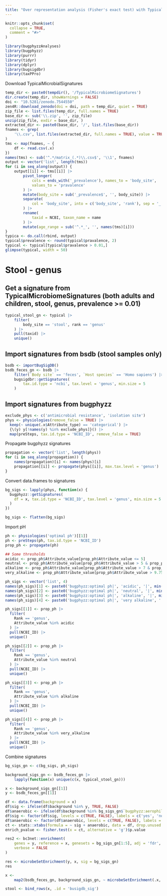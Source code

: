 ```yaml
---
title: "Over representation analysis (Fisher's exact test) with TypicalMicrobialSignatures"
---
```


```r
knitr::opts_chunk$set(
  collapse = TRUE,
  comment = "#>"
)
```

```r
library(bugphyzzAnalyses)
library(bugphyzz)
library(purrr)
library(tidyr)
library(dplyr)
library(bugsigdbr)
library(taxPPro)
```

Download TypicalMicrobialSignatures

```r
temp_dir <- paste0(tempdir(), '/TypicalMicrobiomeSignatures')
dir.create(temp_dir, showWarnings = FALSE)
doi <- "10.5281/zenodo.7544550"
zen4R::download_zenodo(doi = doi, path = temp_dir, quiet = TRUE)
zip_file <- list.files(temp_dir, full.names = TRUE)
base_dir <- sub('\\.zip', '', zip_file)
unzip(zip_file, exdir = base_dir, )
extracted_dir <- paste0(base_dir, '/', list.files(base_dir))
fnames <- grep(
    '\\.csv', list.files(extracted_dir, full.names = TRUE), value = TRUE
)
tms <- map(fnames, ~ {
    df <- read.csv(.x)
})
names(tms) <- sub('^.*/matrix_(.*)\\.csv$', '\\1', fnames)
output <- vector('list', length(tms))
for (i in seq_along(output)) {
    output[[i]] <- tms[[i]] |> 
        pivot_longer(
            cols = ends_with('_prevalence'), names_to = 'body_site',
            values_to = 'pravalence'
        ) |> 
        mutate(body_site = sub('_prevalence$', '', body_site)) |> 
        separate(
            col = 'body_site', into = c('body_site', 'rank'), sep = '_'
        ) |> 
        rename(
            taxid = NCBI, taxon_name = name
        ) |> 
        mutate(age_range = sub('^.*_', '', names(tms)[i]))
}
typica <- do.call(rbind, output)
typical$prevalence <- round(typical$pravalence, 2)
typical <- typical[typical$pravalence > 0.01,]
glimpse(typical, width = 50)
```

# Stool - genus

## Get a signature from TypicalMicrobiomeSignatures (both adults and children, stool, genus, prevalence >= 0.01)

```r
typical_stool_gn <- typical |> 
    filter(
        body_site == 'stool', rank == 'genus'
    ) |> 
    pull(taxid) |> 
    unique()
```

## Import signatures from bsdb (stool samples only)

```r
bsdb <- importBugSigDB()
bsdb_feces_gn <- bsdb |> 
    filter(`Body site` == 'feces', `Host species` == 'Homo sapiens') |> 
    bugsigdbr::getSignatures(
        tax.id.type = 'ncbi', tax.level = 'genus', min.size = 5
    )
```

## Import signatures from bugphyzz

```r
exclude_phys <- c('antimicrobial resistance', 'isolation site')
phys <- physiologies(remove_false = TRUE) |> 
  keep(~ unique(.x$Attribute_type) == 'categorical') |> 
  {\(y) y[!names(y) %in% exclude_phys]}() |> 
  map(preSteps, tax.id.type = 'NCBI_ID', remove_false = TRUE)
```

Propagate bugphyzz signatures

```r
propagation <- vector('list', length(phys))
for (i in seq_along(propagation)) {
    names(propagation)[i] <- names(phys)[i]
    propagation[[i]] <- propagate(phys[[i]], max.tax.level = 'genus')
}
```

Convert data.frames to signatures

```r
bg_sigs <- lapply(phys, function(x) {
  bugphyzz::getSignatures(
    df = x, tax.id.type = 'NCBI_ID', tax.level = 'genus', min.size = 5
  )
})

bg_sigs <- flatten(bg_sigs)
```

Import pH

```r
ph <- physiologies('optimal ph')[[1]]
ph <- preSteps(ph, tax.id.type = 'NCBI_ID')
prop_ph <- propagate(ph)

## Some thresholds
acidic <- prop_ph$Attribute_value[prop_ph$Attribute_value <= 5]
neutral <- prop_ph$Attribute_value[prop_ph$Attribute_value > 5 & prop_ph$Attribute_value <= 7]
alkaline <- prop_ph$Attribute_value[prop_ph$Attribute_value > 7 & prop_ph$Attribute_value <= 9.75]
very_alkaline <- prop_ph$Attribute_value[prop_ph$Attribute_value > 9.75] 

ph_sigs <- vector('list', 4)
names(ph_sigs)[1] <- paste0('bugphyzz:optimal ph|', 'acidic', '|', min(acidic), '-', max(acidic))
names(ph_sigs)[2] <- paste0('bugphyzz:optimal ph|', 'neutral', '|', min(neutral), '-', max(neutral))
names(ph_sigs)[3] <- paste0('bugphyzz:optimal ph|', 'alkaline', '|', min(alkaline), '-', max(alkaline))
names(ph_sigs)[4] <- paste0('bugphyzz:optimal ph|', 'very alkaline', '|', min(very_alkaline), '-', max(very_alkaline))

ph_sigs[[1]] <- prop_ph |> 
  filter(
    Rank == 'genus',
    Attribute_value %in% acidic 
  ) |> 
  pull(NCBI_ID) |> 
  unique()

ph_sigs[[2]] <- prop_ph |> 
  filter(
    Rank == 'genus',
    Attribute_value %in% neutral 
  ) |> 
  pull(NCBI_ID) |> 
  unique()

ph_sigs[[3]] <- prop_ph |> 
  filter(
    Rank == 'genus',
    Attribute_value %in% alkaline 
  ) |> 
  pull(NCBI_ID) |> 
  unique()

ph_sigs[[4]] <- prop_ph |> 
  filter(
    Rank == 'genus',
    Attribute_value %in% very_alkaline 
  ) |> 
  pull(NCBI_ID) |> 
  unique()
```

Combine signatures

```r
bg_sigs_gn <- c(bg_sigs, ph_sigs)
```



```r
background_sigs_gn <- bsdb_feces_gn |> 
    lapply(function(x) unique(c(x, typical_stool_gn)))
```


```r
x <- background_sigs_gn[[1]]
y <- bsdb_feces_gn[[1]]
```



```r
df <- data.frame(background = x)
df$sig <- ifelse(df$background %in% y, TRUE, FALSE)
df$anaerobic <- ifelse(df$background %in% bg_sigs_gn$`bugphyzz:aerophilicity|anaerobic`, TRUE, FALSE)
df$sig <- factor(df$sig, levels = c(TRUE, FALSE), labels = c('yes', 'no'))
df$anaerobic <- factor(df$anaerobic, levels = c(TRUE, FALSE), labels = c('aerobic', 'not_anaerobic'))
ct <- stats::xtabs(formula = ~ sig + anaerobic, data = df, drop.unused.levels = TRUE)
enrich_pvalue <- fisher.test(x = ct, alternative = 'g')$p.value
```


```r
res2 <- bc3net::enrichment(
    genes = y, reference = x, genesets = bg_sigs_gn[1:5], adj = 'fdr',
    verbose = FALSE
)
```




```r
res <- microbeSetEnrichment(y, x, sig = bg_sigs_gn)
res
```


```r
x <- 
    map2(bsdb_feces_gn, background_sigs_gn, ~ microbeSetEnrichment(.x, .y, bg_sigs_gn))

stool <- bind_rows(x, .id = 'busigdb_sig')
```





